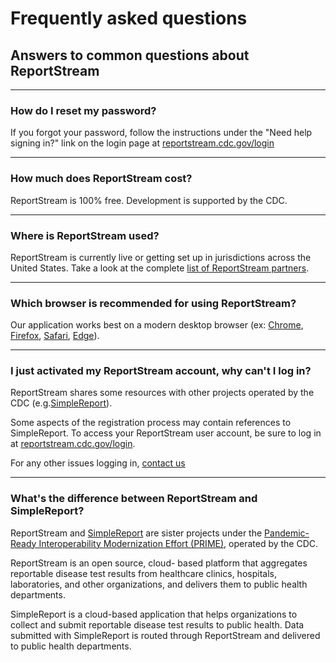 
<Helmet>
    <title>FAQ | Support</title>
</Helmet>

# Frequently asked questions

## Answers to common questions about ReportStream

---

### How do I reset my password?

If you forgot your password, follow the instructions under the
"Need help signing in?" link on the login page at
[reportstream.cdc.gov/login](/login)

---

### How much does ReportStream cost?

ReportStream is 100% free. Development is supported by the CDC.

---

### Where is ReportStream used?

ReportStream is currently live or getting set up in
jurisdictions across the United States. Take a look at the
complete [list of ReportStream partners](/product/where-were-live).

---

### Which browser is recommended for using ReportStream?

Our application works best on a modern desktop browser (ex: [Chrome](https://www.google.com/chrome/), [Firefox](https://www.mozilla.org/en-US/firefox/new/), [Safari](https://www.apple.com/safari/), [Edge](https://www.microsoft.com/en-us/edge)).

---

### I just activated my ReportStream account, why can't I log in?

ReportStream shares some resources with other projects operated
by the CDC (e.g.[SimpleReport](https://www.simplereport.gov/)).

Some aspects of the registration process may contain references
to SimpleReport. To access your ReportStream user account, be
sure to log in at [reportstream.cdc.gov/login](/login).

For any other issues logging in, [contact us](/support/contact)

---

### What's the difference between ReportStream and SimpleReport?

ReportStream and [SimpleReport](https://www.simplereport.gov/) are sister projects under the [Pandemic-Ready Interoperability Modernization Effort (PRIME)](https://www.cdc.gov/surveillance/projects/pandemic-ready-it-systems.html), operated by the CDC.

ReportStream is an open source, cloud- based platform that
aggregates reportable disease test results from healthcare
clinics, hospitals, laboratories, and other organizations, and
delivers them to public health departments.

SimpleReport is a cloud-based application that helps
organizations to collect and submit reportable disease test
results to public health. Data submitted with SimpleReport is
routed through ReportStream and delivered to public health
departments.
